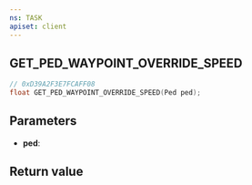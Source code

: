 ```yaml
---
ns: TASK
apiset: client
---
```

## GET_PED_WAYPOINT_OVERRIDE_SPEED

```c
// 0xD39A2F3E7FCAFF08
float GET_PED_WAYPOINT_OVERRIDE_SPEED(Ped ped);
```


## Parameters
* **ped**:

## Return value